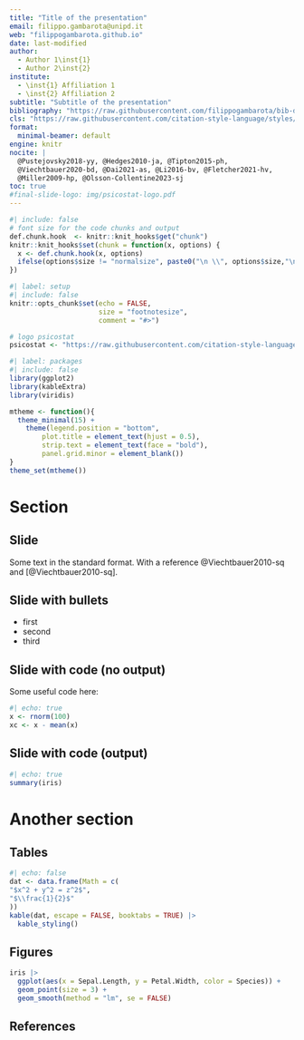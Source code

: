 ```yaml
---
title: "Title of the presentation"
email: filippo.gambarota@unipd.it
web: "filippogambarota.github.io"
date: last-modified
author:
  - Author 1\inst{1}
  - Author 2\inst{2}
institute:
  - \inst{1} Affiliation 1
  - \inst{2} Affiliation 2
subtitle: "Subtitle of the presentation"
bibliography: "https://raw.githubusercontent.com/filippogambarota/bib-database/main/references.bib"
cls: "https://raw.githubusercontent.com/citation-style-language/styles/master/apa.csl"
format:
  minimal-beamer: default
engine: knitr
nocite: |
  @Pustejovsky2018-yy, @Hedges2010-ja, @Tipton2015-ph,
  @Viechtbauer2020-bd, @Dai2021-as, @Li2016-bv, @Fletcher2021-hv,
  @Miller2009-hp, @Olsson-Collentine2023-sj
toc: true
#final-slide-logo: img/psicostat-logo.pdf
---
```


```r
#| include: false
# font size for the code chunks and output
def.chunk.hook  <- knitr::knit_hooks$get("chunk")
knitr::knit_hooks$set(chunk = function(x, options) {
  x <- def.chunk.hook(x, options)
  ifelse(options$size != "normalsize", paste0("\n \\", options$size,"\n\n", x, "\n\n \\normalsize"), x)
})
```

```r
#| label: setup
#| include: false
knitr::opts_chunk$set(echo = FALSE,
                      size = "footnotesize",
                      comment = "#>")

# logo psicostat
psicostat <- "https://raw.githubusercontent.com/citation-style-language/styles/master/apa.csl"
```

```r
#| label: packages
#| include: false
library(ggplot2)
library(kableExtra)
library(viridis)

mtheme <- function(){
  theme_minimal(15) +
    theme(legend.position = "bottom",
        plot.title = element_text(hjust = 0.5),
        strip.text = element_text(face = "bold"),
        panel.grid.minor = element_blank())
}
theme_set(mtheme())
```

# Section

## Slide

Some text in the standard format. With a reference @Viechtbauer2010-sq and [@Viechtbauer2010-sq].

## Slide with bullets

- first
- second
- third

## Slide with code (no output)

Some useful code here:

```r
#| echo: true
x <- rnorm(100)
xc <- x - mean(x)
```

## Slide with code (output)

```r
#| echo: true
summary(iris)
```

# Another section

## Tables

```r
#| echo: false
dat <- data.frame(Math = c(
"$x^2 + y^2 = z^2$",
"$\\frac{1}{2}$"
))
kable(dat, escape = FALSE, booktabs = TRUE) |> 
  kable_styling()
```

## Figures

```r
iris |> 
  ggplot(aes(x = Sepal.Length, y = Petal.Width, color = Species)) +
  geom_point(size = 3) +
  geom_smooth(method = "lm", se = FALSE)
```

## References {.allowframebreaks}

\footnotesize

::: {#refs}
:::